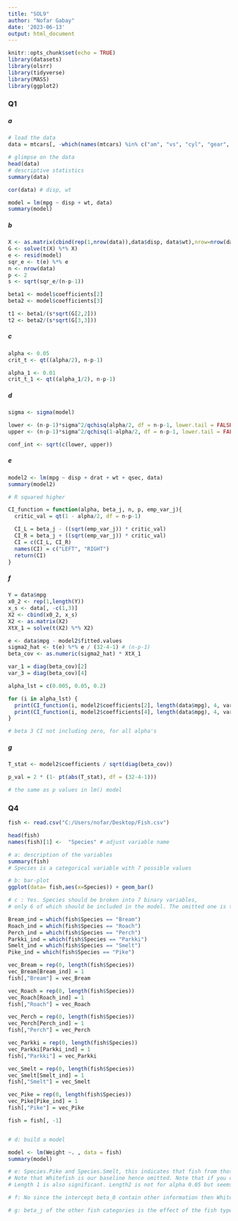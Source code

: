 ```yaml
---
title: "SOL9"
author: "Nofar Gabay"
date: '2023-06-13'
output: html_document
---
```


```r
knitr::opts_chunk$set(echo = TRUE)
library(datasets)
library(olsrr)
library(tidyverse) 
library(MASS)
library(ggplot2)
```

### Q1
##### a
```r
# load the data
data = mtcars[, -which(names(mtcars) %in% c("am", "vs", "cyl", "gear", "carb"))]

# glimpse on the data
head(data)
# descriptive statistics
summary(data)

cor(data) # disp, wt

model = lm(mpg ~ disp + wt, data)
summary(model)
```


##### b
```r
X <- as.matrix(cbind(rep(1,nrow(data)),data$disp, data$wt),nrow=nrow(data), ncol=ncol(data))
G <- solve(t(X) %*% X)
e <- resid(model)
sqr_e <- t(e) %*% e
n <- nrow(data)
p <- 2
s <- sqrt(sqr_e/(n-p-1))

beta1 <- model$coefficients[2]
beta2 <- model$coefficients[3]

t1 <- beta1/(s*sqrt(G[2,2]))
t2 <- beta2/(s*sqrt(G[3,3]))
```


##### c
```r
alpha <- 0.05
crit_t <- qt((alpha/2), n-p-1)

alpha_1 <- 0.01
crit_t_1 <- qt((alpha_1/2), n-p-1)
```


##### d
```r
sigma <- sigma(model)

lower <- (n-p-1)*sigma^2/qchisq(alpha/2, df = n-p-1, lower.tail = FALSE)
upper <- (n-p-1)*sigma^2/qchisq(1-alpha/2, df = n-p-1, lower.tail = FALSE)

conf_int <- sqrt(c(lower, upper))
```


##### e
```r
model2 <- lm(mpg ~ disp + drat + wt + qsec, data)
summary(model2)

# R squared higher
```


```r
CI_function = function(alpha, beta_j, n, p, emp_var_j){
  critic_val = qt(1 - alpha/2, df = n-p-1)

  CI_L = beta_j - ((sqrt(emp_var_j)) * critic_val)
  CI_R = beta_j + ((sqrt(emp_var_j)) * critic_val)
  CI = c(CI_L, CI_R)
  names(CI) = c("LEFT", "RIGHT")
  return(CI)
}
```

##### f
```r
Y = data$mpg
x0_2 <- rep(1,length(Y))
x_s <- data[, -c(1,3)]
X2 <- cbind(x0_2, x_s)
X2 <- as.matrix(X2)
XtX_1 = solve(t(X2) %*% X2)

e <- data$mpg - model2$fitted.values
sigma2_hat <- t(e) %*% e / (32-4-1) # (n-p-1)
beta_cov <- as.numeric(sigma2_hat) * XtX_1

var_1 = diag(beta_cov)[2]
var_3 = diag(beta_cov)[4]

alpha_lst = c(0.005, 0.05, 0.2)

for (i in alpha_lst) {
  print(CI_function(i, model2$coefficients[2], length(data$mpg), 4, var_1))
  print(CI_function(i, model2$coefficients[4], length(data$mpg), 4, var_3))
}

# beta 3 CI not including zero, for all alpha's
```


##### g
```r
T_stat <- model2$coefficients / sqrt(diag(beta_cov))

p_val = 2 * (1- pt(abs(T_stat), df = (32-4-1)))

# the same as p values in lm() model
```



### Q4
```r
fish <- read.csv("C:/Users/nofar/Desktop/Fish.csv")

head(fish)
names(fish)[1] <-  "Species" # adjust variable name
```

```r
# a: description of the variables
summary(fish)
# Species is a categorical variable with 7 possible values

# b: bar-plot
ggplot(data= fish,aes(x=Species)) + geom_bar()

```

```r
# c : Yes. Species should be broken into 7 binary variables,
# only 6 of which should be included in the model. The omitted one is the "basis" for beta_0.

Bream_ind = which(fish$Species == "Bream")
Roach_ind = which(fish$Species == "Roach")
Perch_ind = which(fish$Species == "Perch")
Parkki_ind = which(fish$Species == "Parkki")
Smelt_ind = which(fish$Species == "Smelt")
Pike_ind = which(fish$Species == "Pike")

vec_Bream = rep(0, length(fish$Species))
vec_Bream[Bream_ind] = 1
fish[,"Bream"] = vec_Bream

vec_Roach = rep(0, length(fish$Species))
vec_Roach[Roach_ind] = 1
fish[,"Roach"] = vec_Roach

vec_Perch = rep(0, length(fish$Species))
vec_Perch[Perch_ind] = 1
fish[,"Perch"] = vec_Perch

vec_Parkki = rep(0, length(fish$Species))
vec_Parkki[Parkki_ind] = 1
fish[,"Parkki"] = vec_Parkki

vec_Smelt = rep(0, length(fish$Species))
vec_Smelt[Smelt_ind] = 1
fish[,"Smelt"] = vec_Smelt

vec_Pike = rep(0, length(fish$Species))
vec_Pike[Pike_ind] = 1
fish[,"Pike"] = vec_Pike

fish = fish[, -1]


# d: build a model

model <- lm(Weight ~. , data = fish)
summary(model)

# e: Species.Pike and Species.Smelt, this indicates that fish from those species have different weights than other species, given the same values of other parameters. 
# Note that Whitefish is our baseline hence omitted. Note that if you chose other basis, you could have got other significant Species. 
# Length 1 is also significant. Length2 is not for alpha 0.05 but seems to be important since it is for alpha=0.082.

# f: No since the intercept beta_0 contain other information then Whitefish category.

# g: beta_j of the other fish categories is the effect of the fish type in comparison to Whitefish (the difference in intercept level)
```